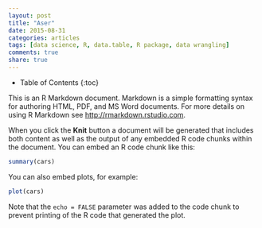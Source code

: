 ```yaml
---
layout: post
title: "Aser"
date: 2015-08-31
categories: articles
tags: [data science, R, data.table, R package, data wrangling]
comments: true
share: true
---
```

  
* Table of Contents
{:toc}

This is an R Markdown document. Markdown is a simple formatting syntax for authoring HTML, PDF, and MS Word documents. For more details on using R Markdown see <http://rmarkdown.rstudio.com>.

When you click the **Knit** button a document will be generated that includes both content as well as the output of any embedded R code chunks within the document. You can embed an R code chunk like this:

```r
summary(cars)
```

You can also embed plots, for example:

```r
plot(cars)
```

Note that the `echo = FALSE` parameter was added to the code chunk to prevent printing of the R code that generated the plot.
